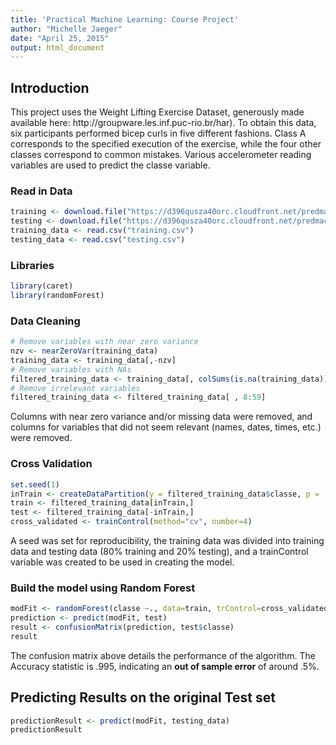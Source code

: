 ```yaml
---
title: 'Practical Machine Learning: Course Project'
author: "Michelle Jaeger"
date: "April 25, 2015"
output: html_document
---
```


## Introduction
This project uses the Weight Lifting Exercise Dataset, generously made available here: http://groupware.les.inf.puc-rio.br/har). To obtain this data, six participants performed bicep curls in five different fashions. Class A corresponds to the specified execution of the exercise, while the four other classes correspond to common mistakes. Various accelerometer reading variables are used to predict the classe variable.

### Read in Data
```r
training <- download.file("https://d396qusza40orc.cloudfront.net/predmachlearn/pml-training.csv", destfile="training.csv", method="curl")
testing <- download.file("https://d396qusza40orc.cloudfront.net/predmachlearn/pml-testing.csv", destfile="testing.csv", method="curl")
training_data <- read.csv("training.csv")
testing_data <- read.csv("testing.csv")
```

### Libraries
```r
library(caret)
library(randomForest)
```

### Data Cleaning
``` r
# Remove variables with near zero variance
nzv <- nearZeroVar(training_data)
training_data <- training_data[,-nzv]
# Remove variables with NAs
filtered_training_data <- training_data[, colSums(is.na(training_data)) == 0]
# Remove irrelevant variables
filtered_training_data <- filtered_training_data[ , 8:59]
```
Columns with near zero variance and/or missing data were removed, and columns for variables that did not seem relevant (names, dates, times, etc.) were removed.

### Cross Validation
``` r
set.seed(1)
inTrain <- createDataPartition(y = filtered_training_data$classe, p = .8, list=F)
train <- filtered_training_data[inTrain,]
test <- filtered_training_data[-inTrain,]
cross_validated <- trainControl(method="cv", number=4)
```
A seed was set for reproducibility, the training data was divided into training data and testing data (80% training and 20% testing), and a trainControl variable was created to be used in creating the model.

### Build the model using Random Forest
``` r
modFit <- randomForest(classe ~., data=train, trControl=cross_validated)
prediction <- predict(modFit, test)
result <- confusionMatrix(prediction, test$classe)
result
```
The confusion matrix above details the performance of the algorithm. The Accuracy statistic is .995, indicating an **out of sample error** of around .5%.

## Predicting Results on the original Test set
``` r
predictionResult <- predict(modFit, testing_data)
predictionResult
```
